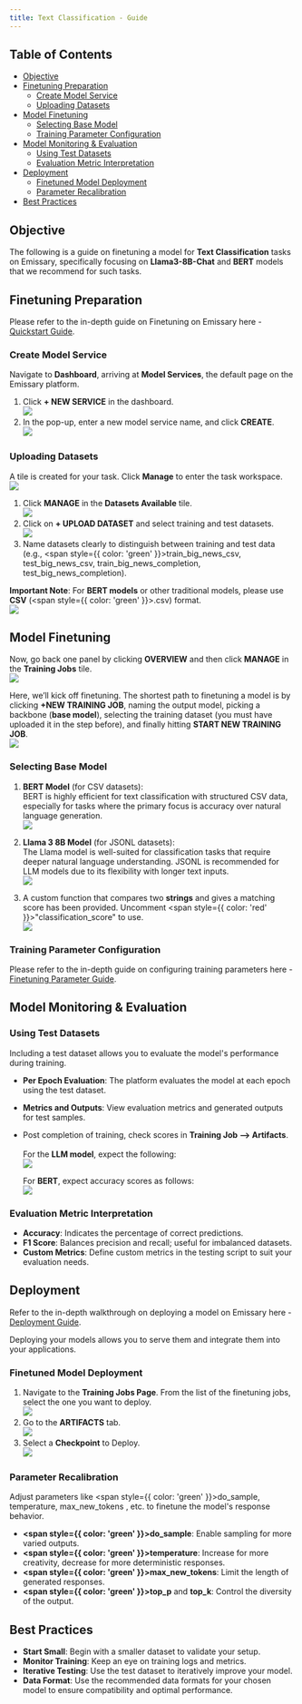 ```yaml
---
title: Text Classification - Guide
---
```


## Table of Contents
- [Objective](#objective)
- [Finetuning Preparation](#finetuning-preparation)
  - [Create Model Service](#create-model-service)
  - [Uploading Datasets](#uploading-datasets)
- [Model Finetuning](#model-finetuning)
  - [Selecting Base Model](#selecting-base-model)
  - [Training Parameter Configuration](#training-parameter-configuration)
- [Model Monitoring & Evaluation](#model-monitoring--evaluation)
  - [Using Test Datasets](#using-test-datasets)
  - [Evaluation Metric Interpretation](#evaluation-metric-interpretation)
- [Deployment](#deployment)
  - [Finetuned Model Deployment](#finetuned-model-deployment)
  - [Parameter Recalibration](#parameter-recalibration)
- [Best Practices](#best-practices)

## Objective

The following is a guide on finetuning a model for **Text Classification** tasks on Emissary, specifically focusing on **Llama3-8B-Chat** and **BERT** models that we recommend for such tasks.

## Finetuning Preparation

Please refer to the in-depth guide on Finetuning on Emissary here - [Quickstart Guide](../finetuning/quickstart).

### Create Model Service

Navigate to **Dashboard**, arriving at **Model Services**, the default page on the Emissary platform.

1. Click **+ NEW SERVICE** in the dashboard.  
   <Card>
        <img src="/images/guides/project_create1.png" />
    </Card> 
2. In the pop-up, enter a new model service name, and click **CREATE**.  
   <Card>
        <img src="/images/guides/project_create2.png" />
    </Card> 

### Uploading Datasets

A tile is created for your task. Click **Manage** to enter the task workspace.  
    <Card>
        <img src="/images/guides/project_manage1.png" />
    </Card>

1. Click **MANAGE** in the **Datasets Available** tile.  
    <Card>
        <img src="/images/guides/project_manage2.png" />
    </Card>
2. Click on **+ UPLOAD DATASET** and select training and test datasets.  
   <Card>
        <img src="/images/guides/dataset1.png" />
    </Card>
3. Name datasets clearly to distinguish between training and test data (e.g., <span style={{ color: 'green' }}>train_big_news_csv, test_big_news_csv, train_big_news_completion, test_big_news_completion</span>).

**Important Note**: For **BERT models** or other traditional models, please use **CSV** (<span style={{ color: 'green' }}>.csv</span>) format.  
    <Card>
        <img src="/images/guides/dataset2.png" />
    </Card>

## Model Finetuning

Now, go back one panel by clicking **OVERVIEW** and then click **MANAGE** in the **Training Jobs** tile.  
    <Card>
        <img src="/images/guides/project_manage3.png" />
    </Card>

Here, we’ll kick off finetuning. The shortest path to finetuning a model is by clicking **+NEW TRAINING JOB**, naming the output model, picking a backbone (**base model**), selecting the training dataset (you must have uploaded it in the step before), and finally hitting **START NEW TRAINING JOB**.  
    <Card>
        <img src="/images/guides/finetune1.png" />
    </Card>

### Selecting Base Model

1. **BERT Model** (for CSV datasets):  
   BERT is highly efficient for text classification with structured CSV data, especially for tasks where the primary focus is accuracy over natural language generation.  
   <Card>
        <img src="/images/guides/bert1.png" />
    </Card>

2. **Llama 3 8B Model** (for JSONL datasets):  
   The Llama model is well-suited for classification tasks that require deeper natural language understanding. JSONL is recommended for LLM models due to its flexibility with longer text inputs.  
   <Card>
        <img src="/images/guides/llama3-8b.png" />
    </Card>

3. A custom function that compares two **strings** and gives a matching score has been provided. Uncomment <span style={{ color: 'red' }}>"classification_score"</span> to use.  
    <Card>
        <img src="/images/guides/testing_classification.png" />
    </Card>

### Training Parameter Configuration

Please refer to the in-depth guide on configuring training parameters here - [Finetuning Parameter Guide](../finetuning/parameters).

## Model Monitoring & Evaluation

### Using Test Datasets

Including a test dataset allows you to evaluate the model's performance during training.

- **Per Epoch Evaluation**: The platform evaluates the model at each epoch using the test dataset.
- **Metrics and Outputs**: View evaluation metrics and generated outputs for test samples.
- Post completion of training, check scores in **Training Job --> Artifacts**.
    <br></br>For the **LLM model**, expect the following:  
    <Card>
        <img src="/images/guides/evaluate_classification.png" />
    </Card>

    For **BERT**, expect accuracy scores as follows:  
    <Card>
        <img src="/images/guides/evaluate_bert.png" />
    </Card>

### Evaluation Metric Interpretation

- **Accuracy**: Indicates the percentage of correct predictions.
- **F1 Score**: Balances precision and recall; useful for imbalanced datasets.
- **Custom Metrics**: Define custom metrics in the testing script to suit your evaluation needs.

## Deployment

Refer to the in-depth walkthrough on deploying a model on Emissary here - [Deployment Guide](../finetuning/deployments).

Deploying your models allows you to serve them and integrate them into your applications.

### Finetuned Model Deployment

1. Navigate to the **Training Jobs Page**. From the list of the finetuning jobs, select the one you want to deploy.  
   <Card>
        <img src="/images/guides/deployment_fine_tuned.png" />
    </Card>
2. Go to the **ARTIFACTS** tab.  
   <Card>
        <img src="/images/guides/artifacts1.png" />
    </Card>
3. Select a **Checkpoint** to Deploy.  
    <Card>
        <img src="/images/guides/checkpoint_evaluate.png" />
    </Card>

### Parameter Recalibration

Adjust parameters like <span style={{ color: 'green' }}>do_sample, temperature, max_new_tokens </span>, etc. to finetune the model's response behavior.

- **<span style={{ color: 'green' }}>do_sample</span>**: Enable sampling for more varied outputs.
- **<span style={{ color: 'green' }}>temperature</span>**: Increase for more creativity, decrease for more deterministic responses.
- **<span style={{ color: 'green' }}>max_new_tokens</span>**: Limit the length of generated responses.
- **<span style={{ color: 'green' }}>top_p</span>** and **top_k**: Control the diversity of the output.

## Best Practices

- **Start Small**: Begin with a smaller dataset to validate your setup.
- **Monitor Training**: Keep an eye on training logs and metrics.
- **Iterative Testing**: Use the test dataset to iteratively improve your model.
- **Data Format**: Use the recommended data formats for your chosen model to ensure compatibility and optimal performance.
